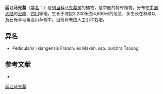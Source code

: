 {{Speciesbox
| name = 丽江马先蒿
| status = 
| status_system = 
| image =
| genus = Pedicularis
| species = likiangensis
| authority = Franch. ex Maxim.
| subdivision_ranks =[[亚种|亚种]]
| subdivision =
* 丽江马先蒿 ''P. l.'' subsp. ''likiangensis''
* [[丽江马先蒿美丽|丽江马先蒿美丽]] ''P. l.'' subsp. ''pulchra''
}}

'''丽江马先蒿'''（[[学名|学名]]：{{lang|la|''Pedicularis likiangensis''}}）是[[列当科|列当科]][[马先蒿属|马先蒿属]]的植物，是中国的特有植物。分布在[[中国大陆|中国大陆]]的[[云南|云南]]、[[四川|四川]]等地，生长于海拔3,200米至4,600米的地区，多生长在林缘以及石砾草地与高山草甸中，目前尚未由人工引种栽培。

== 异名 ==
* Pedicularis likiangensis Franch. ex Maxim. ssp. pulchra Tsoong

== 参考文献 ==
<div class="references-small">
* {{cite web| url =http://www.bioinfo.cn/db05/KmzwSpecies.php?action=view&id=21357| title =丽江马先蒿（原亚种）| work =《中国高等植物数据库全库》| publisher =中国科学院微生物研究所| author =昆明植物研究所| accessdate =2009-02-25| deadurl =yes| archiveurl =https://web.archive.org/web/20160305103834/http://www.bioinfo.cn/db05/KmzwSpecies.php?action=view&id=21357| archivedate =2016-03-05}}
</div>
{{Taxonbar|from=Q10877590}}

[[Category:马先蒿属|丽江马先蒿]]


{{植物小作品}}
